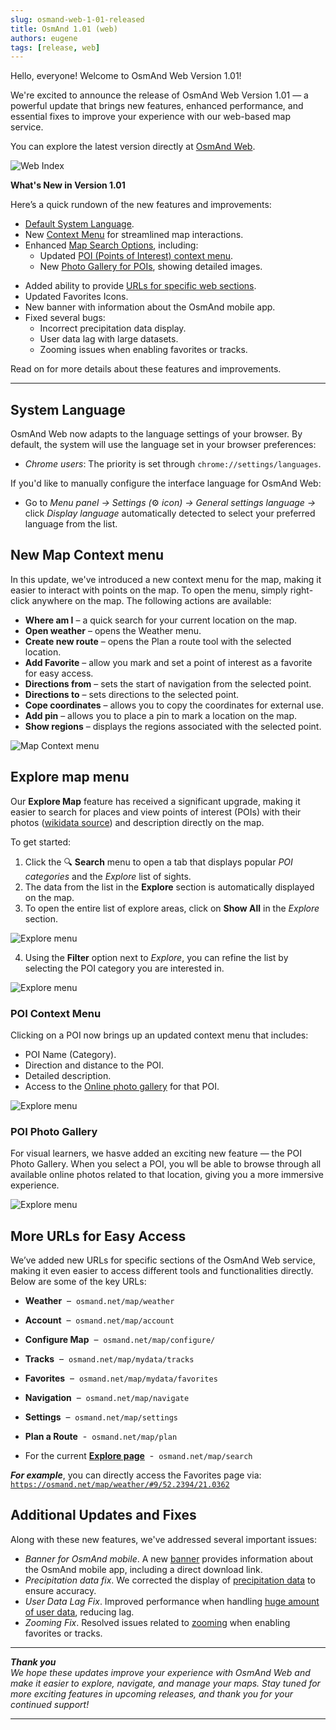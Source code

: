 ```yaml
---
slug: osmand-web-1-01-released
title: OsmAnd 1.01 (web)
authors: eugene
tags: [release, web]
---
```


Hello, everyone! Welcome to OsmAnd Web Version 1.01!

We're excited to announce the release of OsmAnd Web Version 1.01 — a powerful update that brings new features, enhanced performance, and essential fixes to improve your experience with our web-based map service.

You can explore the latest version directly at [OsmAnd Web](https://osmand.net/map). 

![Web Index](./img/web-index.png)



<!--truncate-->

**What's New in Version 1.01**

Here’s a quick rundown of the new features and improvements:

- [Default System Language](#system-language).
- New [Context Menu](#new-map-context-menu) for streamlined map interactions.
- Enhanced [Map Search Options](#explore-map-menu), including:
  - Updated [POI (Points of Interest) context menu](#poi-context-menu).
  - New [Photo Gallery for POIs](#poi-photo-gallery), showing detailed images.
<!--- Display of [Wikimedia images](#wikimedia-images) on the map (in testing).-->
- Added ability to provide [URLs for specific web sections](#more-urls-for-easy-access).
- Updated Favorites Icons.
- New banner with information about the OsmAnd mobile app.
- Fixed several bugs:
  - Incorrect precipitation data display.
  - User data lag with large datasets.
  - Zooming issues when enabling favorites or tracks.

Read on for more details about these features and improvements.

_______________

## System Language

OsmAnd Web now adapts to the language settings of your browser. By default, the system will use the language set in your browser preferences:

- *Chrome users*: The priority is set through `chrome://settings/languages`.

If you'd like to manually configure the interface language for OsmAnd Web:

- Go to *Menu panel →* *Settings (*⚙ *icon)* *→ General settings language →* click *Display language* automatically detected to select your preferred language from the list.


## New Map Context menu

In this update, we've introduced a new context menu for the map, making it easier to interact with points on the map. To open the menu, simply right-click anywhere on the map. The following actions are available:

- **Where am I** – a quick search for your current location on the map.
- **Open weather** – opens the Weather menu.
- **Create new route** – opens the Plan a route tool with the selected location.
- **Add Favorite** – allow you mark and set a point of interest as a favorite for easy access.
- **Directions from** – sets the start of navigation from the selected point.
- **Directions to** – sets directions to the selected point.
- **Cope coordinates** – allows you to copy the coordinates for external use.
- **Add pin** – allows you to place a pin to mark a location on the map.
- **Show regions** – displays the regions associated with the selected point.

![Map Context menu](./img/map_context_menu.png)


## Explore map menu

Our **Explore Map** feature has received a significant upgrade, making it easier to search for places and view points of interest (POIs) with their photos ([wikidata source](https://www.wikidata.org/)) and description directly on the map.  

To get started:

1. Click the 🔍 **Search** menu to open a tab that displays popular *POI categories* and the *Explore* list of sights.
2. The data from the list in the **Explore** section is automatically displayed on the map.
3. To open the entire list of explore areas, click on **Show All** in the *Explore* section.

![Explore menu](./img/explore.png)

4. Using the **Filter** option next to *Explore*, you can refine the list by selecting the POI category you are interested in.

![Explore menu](./img/explore_cat.png)


### POI Context Menu

Clicking on a POI now brings up an updated context menu that includes:

- POI Name (Category).
- Direction and distance to the POI.
- Detailed description.
- Access to the [Online photo gallery](#photo-gallery) for that POI.

![Explore menu](./img/poi_context.png)


### POI Photo Gallery

For visual learners, we hasve added an exciting new feature — the POI Photo Gallery. When you select a POI, you wll be able to browse through all available online photos related to that location, giving you a more immersive experience.

![Explore menu](./img/poi_photo.png)

<!--
## Wikimedia Images

:::note
This is a test version for developers.
:::

Added the feature to display Wikimedia images on the map.

![Explore menu](./img/wiki_photos.png)
-->

## More URLs for Easy Access

We’ve added new URLs for specific sections of the OsmAnd Web service, making it even easier to access different tools and functionalities directly. Below are some of the key URLs:

- **Weather**&nbsp; – &nbsp;`osmand.net/map/weather`

- **Account**&nbsp; – &nbsp;`osmand.net/map/account`

- **Configure Map**&nbsp; – &nbsp;`osmand.net/map/configure/`

- **Tracks**&nbsp; – &nbsp;`osmand.net/map/mydata/tracks`

- **Favorites**&nbsp; – &nbsp;`osmand.net/map/mydata/favorites`

- **Navigation**&nbsp; – &nbsp;`osmand.net/map/navigate`

- **Settings**&nbsp; – &nbsp;`osmand.net/map/settings`

- **Plan a Route**&nbsp; - &nbsp;`osmand.net/map/plan`

- For the current [**Explore page**](#explore-map-menu)&nbsp; - &nbsp;`osmand.net/map/search`


***For example***, you can directly access the Favorites page via:  
    [`https://osmand.net/map/weather/#9/52.2394/21.0362`](https://osmand.net/map/weather/#9/52.2394/21.0362)


## Additional Updates and Fixes

Along with these new features, we've addressed several important issues:

- *Banner for OsmAnd mobile*. A new [banner](https://github.com/osmandapp/OsmAnd/issues/18825) provides information about the OsmAnd mobile app, including a direct download link.
- *Precipitation data fix*. We corrected the display of [precipitation data](https://github.com/osmandapp/OsmAnd-Issues/issues/2578) to ensure accuracy.
- *User Data Lag Fix*. Improved performance when handling [huge amount of user data](https://github.com/osmandapp/web/issues/384), reducing lag.
- *Zooming Fix*. Resolved issues related to [zooming](https://github.com/osmandapp/web/issues/246) when enabling favorites or tracks.

________________________________________

***Thank you***  
*We hope these updates improve your experience with OsmAnd Web and make it easier to explore, navigate, and manage your maps. Stay tuned for more exciting features in upcoming releases, and thank you for your continued support!*

________________________________________

<LinksSocial/>
<LinksTelegram/>
<AndroidStore/>

